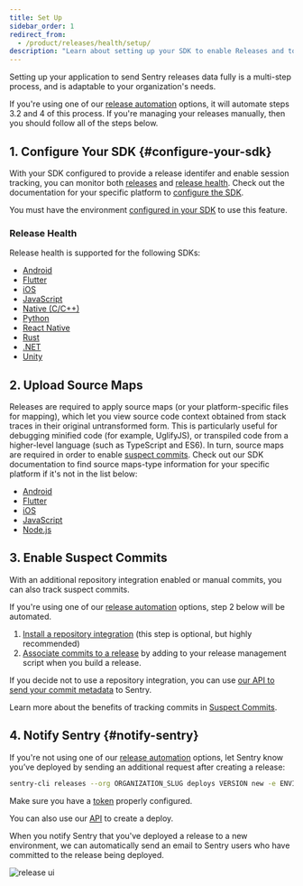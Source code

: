```yaml
---
title: Set Up
sidebar_order: 1
redirect_from:
  - /product/releases/health/setup/
description: "Learn about setting up your SDK to enable Releases and to monitor release health."
---
```


Setting up your application to send Sentry releases data fully is a multi-step process, and is adaptable to your organization's needs.

If you're using one of our [release automation](/product/releases/setup/release-automation/) options, it will automate steps 3.2 and 4 of this process. If you're managing your releases manually, then you should follow all of the steps below.

## 1. Configure Your SDK {#configure-your-sdk}

With your SDK configured to provide a release identifer and enable session tracking, you can monitor both [releases](/product/releases/) and [release health](/product/releases/health/). Check out the documentation for your specific platform to [configure the SDK](/platform-redirect/?next=/configuration/releases/).

<Note>

You must have the environment [configured in your SDK](/platform-redirect/?next=/configuration/environments/) to use this feature.

</Note>

### Release Health

Release health is supported for the following SDKs:

- [Android](/platforms/android/configuration/releases/#release-health)
- [Flutter](/platforms/flutter/configuration/releases/#release-health)
- [iOS](/platforms/apple/configuration/releases/#release-health)
- [JavaScript](/platforms/javascript/configuration/releases/#release-health)
- [Native (C/C++)](/platforms/native/configuration/releases/#release-health)
- [Python](/platforms/python/configuration/releases/#release-health)
- [React Native](/platforms/react-native/configuration/releases/#release-health)
- [Rust](/platforms/rust/configuration/releases/#release-health)
- [.NET](/platforms/dotnet/configuration/releases/#release-health)
- [Unity](/platforms/unity/configuration/releases/#release-health)

## 2. Upload Source Maps

Releases are required to apply source maps (or your platform-specific files for mapping), which let you view source code context obtained from stack traces in their original untransformed form. This is particularly useful for debugging minified code (for example, UglifyJS), or transpiled code from a higher-level language (such as TypeScript and ES6). In turn, source maps are required in order to enable [suspect commits](#3-enable-suspect-commits). Check out our SDK documentation to find source maps-type information for your specific platform if it's not in the list below:

- [Android](/platforms/android/using-ndk/#symbolicate-stack-traces)
- [Flutter](/platforms/flutter/upload-debug/)
- [iOS](/platforms/apple/guides/ios/dsym/)
- [JavaScript](/platforms/javascript/sourcemaps/)
- [Node.js](/platforms/node/sourcemaps/)

## 3. Enable Suspect Commits

With an additional repository integration enabled or manual commits, you can also track suspect commits.

If you're using one of our [release automation](/product/releases/setup/release-automation/) options, step 2 below will be automated.

1. [Install a repository integration](/product/integrations/source-code-mgmt/) (this step is optional, but highly recommended)
2. [Associate commits to a release](/product/releases/suspect-commits/) by adding to your release management script when you build a release.

<Note>

If you decide not to use a repository integration, you can use [our API to send your commit metadata](/product/releases/suspect-commits/#using-the-api) to Sentry.

</Note>

Learn more about the benefits of tracking commits in [Suspect Commits](/product/releases/suspect-commits/).

## 4. Notify Sentry {#notify-sentry}

If you're not using one of our [release automation](/product/releases/setup/release-automation/) options, let Sentry know you’ve deployed by sending an additional request after creating a release:

```bash
sentry-cli releases --org ORGANIZATION_SLUG deploys VERSION new -e ENVIRONMENT
```

<Note>

Make sure you have a [token](/product/cli/configuration/) properly configured.

</Note>

You can also use our [API](/api/releases/create-a-new-deploy-for-an-organization/) to create a deploy.

When you notify Sentry that you've deployed a release to a new environment, we can automatically send an email to Sentry users who have committed to the release being deployed.

![release ui](release-ui.png)
